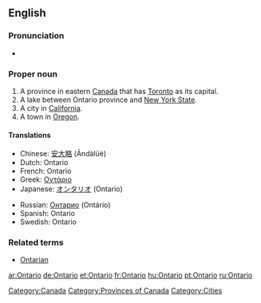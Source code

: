 ==English==

===Pronunciation===
* {{audio|en-ca-Ontario.ogg|Audio (CA)}}

===Proper noun===
{{en-proper noun}}

#A province in eastern [[Canada]] that has [[Toronto]] as its capital.
#A lake between Ontario province and [[New York State]].
#A city in [[California]].
#A town in [[Oregon]].

====Translations====
{{top}}
*Chinese: [[安大略]] (Āndàlüè)
*Dutch: Ontario
*French: Ontario
*Greek: [[Οντάριο]]
*Japanese: [[オンタリオ]] (Ontario)
{{mid}}
*Russian: [[Онтарио]] (Ontário)
*Spanish: Ontario {{m}}
*Swedish: Ontario
{{bottom}}

===Related terms===
*[[Ontarian]]

[[Category:Canada]]
[[Category:Provinces of Canada]]
[[Category:Cities]]

[[ar:Ontario]]
[[de:Ontario]]
[[et:Ontario]]
[[fr:Ontario]]
[[hu:Ontario]]
[[pt:Ontario]]
[[ru:Ontario]]
